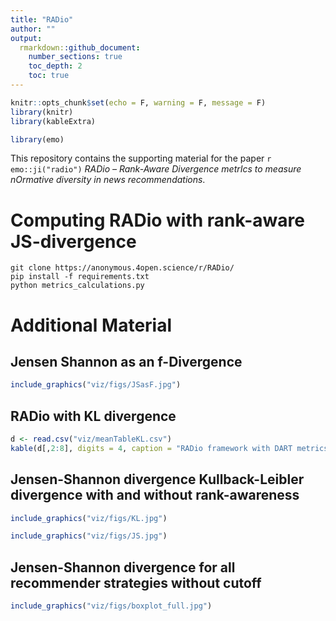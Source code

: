 ```yaml
---
title: "RADio"
author: ""
output: 
  rmarkdown::github_document:
    number_sections: true
    toc_depth: 2
    toc: true
---
```


```r
knitr::opts_chunk$set(echo = F, warning = F, message = F)
library(knitr)
library(kableExtra)
```


```r
library(emo)
```


This repository contains the supporting material for the paper `r emo::ji("radio")` *RADio – Rank-Aware Divergence metrIcs to measure nOrmative diversity in news recommendations*.

# Computing RADio with rank-aware JS-divergence

```{}
git clone https://anonymous.4open.science/r/RADio/
pip install -f requirements.txt
python metrics_calculations.py
```


# Additional Material

## Jensen Shannon as an f-Divergence

```r
include_graphics("viz/figs/JSasF.jpg")

```

## RADio with KL divergence

```r

d <- read.csv("viz/meanTableKL.csv")
kable(d[,2:8], digits = 4, caption = "RADio framework with DART metrics based on KL divergence with recommendation algorithms on the MIND dataset. From left to right:  Calibration (topic), Calibration (complexity), Fragmentation, Activation, Representation and Alternative Voices. These metrics are executed on a random sample of 35.000 users, with rank-awareness, and without cutoff point.")
```

## Jensen-Shannon divergence Kullback-Leibler divergence with and without rank-awareness

```r
include_graphics("viz/figs/KL.jpg")

```

```r
include_graphics("viz/figs/JS.jpg")

```



## Jensen-Shannon divergence for all recommender strategies without cutoff

```r
include_graphics("viz/figs/boxplot_full.jpg")
```


